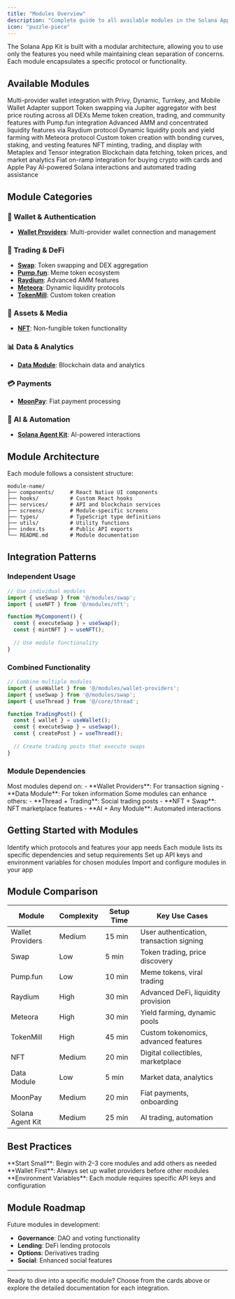 ```yaml
---
title: "Modules Overview"
description: "Complete guide to all available modules in the Solana App Kit"
icon: "puzzle-piece"
---
```


The Solana App Kit is built with a modular architecture, allowing you to use only the features you need while maintaining clean separation of concerns. Each module encapsulates a specific protocol or functionality.

## Available Modules

<CardGroup cols={2}>
  <Card title="Wallet Providers" icon="wallet" href="/docs/modules/wallet-providers">
    Multi-provider wallet integration with Privy, Dynamic, Turnkey, and Mobile Wallet Adapter support
  </Card>
  
  <Card title="Swap" icon="arrow-right-arrow-left" href="/docs/modules/swap">
    Token swapping via Jupiter aggregator with best price routing across all DEXs
  </Card>
  
  <Card title="Pump.fun" icon="rocket" href="/docs/modules/pump-fun">
    Meme token creation, trading, and community features with Pump.fun integration
  </Card>
  
  <Card title="Raydium" icon="waves" href="/docs/modules/raydium">
    Advanced AMM and concentrated liquidity features via Raydium protocol
  </Card>
  
  <Card title="Meteora" icon="meteor" href="/docs/modules/meteora">
    Dynamic liquidity pools and yield farming with Meteora protocol
  </Card>
  
  <Card title="TokenMill" icon="gear" href="/docs/modules/token-mill">
    Custom token creation with bonding curves, staking, and vesting features
  </Card>
  
  <Card title="NFT" icon="image" href="/docs/modules/nft">
    NFT minting, trading, and display with Metaplex and Tensor integration
  </Card>
  
  <Card title="Data Module" icon="database" href="/docs/modules/data-module">
    Blockchain data fetching, token prices, and market analytics
  </Card>
  
  <Card title="MoonPay" icon="credit-card" href="/docs/modules/moonpay">
    Fiat on-ramp integration for buying crypto with cards and Apple Pay
  </Card>
  
  <Card title="Solana Agent Kit" icon="robot" href="/docs/modules/solana-agent-kit">
    AI-powered Solana interactions and automated trading assistance
  </Card>
</CardGroup>

## Module Categories

### 🔐 Wallet & Authentication
- **[Wallet Providers](/docs/modules/wallet-providers)**: Multi-provider wallet connection and management

### 💱 Trading & DeFi
- **[Swap](/docs/modules/swap)**: Token swapping and DEX aggregation
- **[Pump.fun](/docs/modules/pump-fun)**: Meme token ecosystem
- **[Raydium](/docs/modules/raydium)**: Advanced AMM features
- **[Meteora](/docs/modules/meteora)**: Dynamic liquidity protocols
- **[TokenMill](/docs/modules/token-mill)**: Custom token creation

### 🎨 Assets & Media
- **[NFT](/docs/modules/nft)**: Non-fungible token functionality

### 📊 Data & Analytics
- **[Data Module](/docs/modules/data-module)**: Blockchain data and analytics

### 💳 Payments
- **[MoonPay](/docs/modules/moonpay)**: Fiat payment processing

### 🤖 AI & Automation
- **[Solana Agent Kit](/docs/modules/solana-agent-kit)**: AI-powered interactions

## Module Architecture

Each module follows a consistent structure:

```
module-name/
├── components/     # React Native UI components
├── hooks/          # Custom React hooks
├── services/       # API and blockchain services
├── screens/        # Module-specific screens
├── types/          # TypeScript type definitions
├── utils/          # Utility functions
├── index.ts        # Public API exports
└── README.md       # Module documentation
```

## Integration Patterns

### Independent Usage
```typescript
// Use individual modules
import { useSwap } from '@/modules/swap';
import { useNFT } from '@/modules/nft';

function MyComponent() {
  const { executeSwap } = useSwap();
  const { mintNFT } = useNFT();
  
  // Use module functionality
}
```

### Combined Functionality
```typescript
// Combine multiple modules
import { useWallet } from '@/modules/wallet-providers';
import { useSwap } from '@/modules/swap';
import { useThread } from '@/core/thread';

function TradingPost() {
  const { wallet } = useWallet();
  const { executeSwap } = useSwap();
  const { createPost } = useThread();
  
  // Create trading posts that execute swaps
}
```

### Module Dependencies

<Tabs>
  <Tab title="Core Dependencies">
    Most modules depend on:
    - **Wallet Providers**: For transaction signing
    - **Data Module**: For token information
  </Tab>
  
  <Tab title="Optional Dependencies">
    Some modules can enhance others:
    - **Thread + Trading**: Social trading posts
    - **NFT + Swap**: NFT marketplace features
    - **AI + Any Module**: Automated interactions
  </Tab>
</Tabs>

## Getting Started with Modules

<Steps>
  <Step title="Choose Your Modules">
    Identify which protocols and features your app needs
  </Step>
  
  <Step title="Install Dependencies">
    Each module lists its specific dependencies and setup requirements
  </Step>
  
  <Step title="Configure Environment">
    Set up API keys and environment variables for chosen modules
  </Step>
  
  <Step title="Initialize Modules">
    Import and configure modules in your app
  </Step>
</Steps>

## Module Comparison

| Module | Complexity | Setup Time | Key Use Cases |
|--------|------------|------------|---------------|
| Wallet Providers | Medium | 15 min | User authentication, transaction signing |
| Swap | Low | 5 min | Token trading, price discovery |
| Pump.fun | Low | 10 min | Meme tokens, viral trading |
| Raydium | High | 30 min | Advanced DeFi, liquidity provision |
| Meteora | High | 30 min | Yield farming, dynamic pools |
| TokenMill | High | 45 min | Custom tokenomics, advanced features |
| NFT | Medium | 20 min | Digital collectibles, marketplace |
| Data Module | Low | 5 min | Market data, analytics |
| MoonPay | Medium | 20 min | Fiat payments, onboarding |
| Solana Agent Kit | Medium | 25 min | AI trading, automation |

## Best Practices

<Warning>
  **Start Small**: Begin with 2-3 core modules and add others as needed
</Warning>

<Tip>
  **Wallet First**: Always set up wallet providers before other modules
</Tip>

<Note>
  **Environment Variables**: Each module requires specific API keys and configuration
</Note>

## Module Roadmap

Future modules in development:
- **Governance**: DAO and voting functionality
- **Lending**: DeFi lending protocols
- **Options**: Derivatives trading
- **Social**: Enhanced social features

---

Ready to dive into a specific module? Choose from the cards above or explore the detailed documentation for each integration.